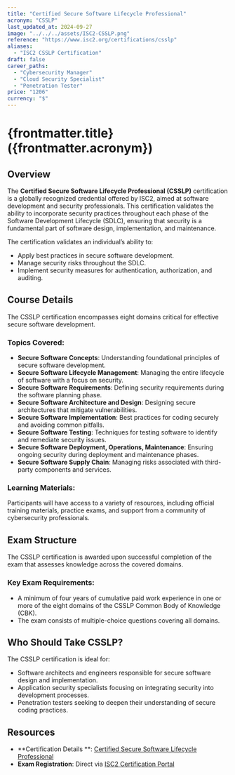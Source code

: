 ```yaml
---
title: "Certified Secure Software Lifecycle Professional"
acronym: "CSSLP"
last_updated_at: 2024-09-27
image: "../../../assets/ISC2-CSSLP.png"
reference: "https://www.isc2.org/certifications/csslp"
aliases:
  - "ISC2 CSSLP Certification"
draft: false
career_paths:
  - "Cybersecurity Manager"
  - "Cloud Security Specialist"
  - "Penetration Tester"
price: "1206"
currency: "$"
---
```


# {frontmatter.title} ({frontmatter.acronym})

## Overview

The **Certified Secure Software Lifecycle Professional (CSSLP)** certification is a globally recognized credential
offered by ISC2, aimed at software development and security professionals. This certification validates the ability to
incorporate security practices throughout each phase of the Software Development Lifecycle (SDLC), ensuring that
security is a fundamental part of software design, implementation, and maintenance.

The certification validates an individual’s ability to:

- Apply best practices in secure software development.
- Manage security risks throughout the SDLC.
- Implement security measures for authentication, authorization, and auditing.

## Course Details

The CSSLP certification encompasses eight domains critical for effective secure software development.

### Topics Covered:

- **Secure Software Concepts**: Understanding foundational principles of secure software development.
- **Secure Software Lifecycle Management**: Managing the entire lifecycle of software with a focus on security.
- **Secure Software Requirements**: Defining security requirements during the software planning phase.
- **Secure Software Architecture and Design**: Designing secure architectures that mitigate vulnerabilities.
- **Secure Software Implementation**: Best practices for coding securely and avoiding common pitfalls.
- **Secure Software Testing**: Techniques for testing software to identify and remediate security issues.
- **Secure Software Deployment, Operations, Maintenance**: Ensuring ongoing security during deployment and maintenance
  phases.
- **Secure Software Supply Chain**: Managing risks associated with third-party components and services.

### Learning Materials:

Participants will have access to a variety of resources, including official training materials, practice exams, and
support from a community of cybersecurity professionals.

## Exam Structure

The CSSLP certification is awarded upon successful completion of the exam that assesses knowledge across the covered
domains.

### Key Exam Requirements:

- A minimum of four years of cumulative paid work experience in one or more of the eight domains of the CSSLP Common
  Body of Knowledge (CBK).
- The exam consists of multiple-choice questions covering all domains.

## Who Should Take CSSLP?

The CSSLP certification is ideal for:

- Software architects and engineers responsible for secure software design and implementation.
- Application security specialists focusing on integrating security into development processes.
- Penetration testers seeking to deepen their understanding of secure coding practices.

## Resources

- **Certification Details
  **: [Certified Secure Software Lifecycle Professional](https://www.isc2.org/certifications/csslp)
- **Exam Registration**: Direct via [ISC2 Certification Portal](https://www.isc2.org/certifications/csslp)